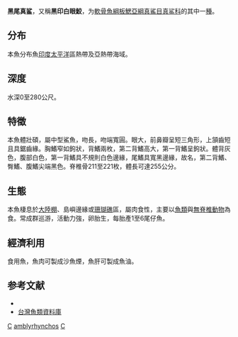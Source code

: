 {{Speciesbox 
| taxon = Carcharhinus amblyrhynchos
| image = Grey5b.jpg
| status = NT
| status_system = IUCN3.1
| status_ref = <ref name="iucn">{{Cite iucn | author = Smale, M.J. | title = ''Carcharhinus amblyrhynchos'' | volume = 2009 | page = e.T39365A10216946 | date = 2009 | doi = 10.2305/IUCN.UK.2009-2.RLTS.T39365A10216946.en }}</ref>
| binomial_authority = ([[Bleeker|Bleeker]], 1856)
| synonyms = 
* ''Carcharhinus wheeleri''<br /><small>Garrick, 1982</small>''
* ''Carcharias amblyrhynchos,Bleeker, 1856''
* ''Carcharias nesiotes,Snyder, 1904''
* ''Galeolamna coongoola,Whitley, 1964''
* ''Galeolamna fowleri,Whitley, 1964''
* ''Galeolamna tufiensis,Whitley, 1964''
| range_map = Cypron-Range Carcharhinus amblyrhynchos.svg
| range_map_caption = 黑尾真鲨分布图
}}

'''黑尾真鲨'''，又稱'''黑印白眼鮫'''，为[[軟骨魚綱|軟骨魚綱]][[板鰓亞綱|板鰓亞綱]][[真鯊目|真鯊目]][[真鲨科|真鲨科]]的其中一[[種|種]]。

== 分布 ==

本魚分布魚[[印度|印度]][[太平洋|太平洋]]區熱帶及亞熱帶海域。

== 深度 ==

水深0至280公尺。

== 特徵 ==

本魚體壯碩，屬中型鯊魚，吻長，吻端寬圓。眼大，前鼻瓣呈短三角形，上頷齒短且具鋸齒緣。胸鰭窄如鉤狀，背鰭兩枚，第二背鰭高大，第一背鰭呈鉤狀。體背灰色，腹部白色，第一背鰭具不規則白色邊緣，尾鰭具寬黑邊緣，故名，第二背鰭、臀鰭、腹鰭尖端黑色。脊椎骨211至221枚，體長可達255公分。

== 生態 ==

本魚棲息於[[大陸棚|大陸棚]]、島嶼邊緣或[[珊瑚礁|珊瑚礁]]區，屬肉食性，主要以[[魚類|魚類]]與[[無脊椎動物|無脊椎動物]]為食。常成群巡游，活動力強，卵胎生，每胎產1至6尾仔魚。

== 經濟利用 ==

食用魚，魚肉可製成沙魚煙，魚肝可製成魚油。

== 参考文献 ==
{{reflist}}

*{{FishBase_species|genus=Carcharhinus|species=amblyrhynchos|year=2011|month=12}}
*[http://fishdb.sinica.edu.tw/ 台灣魚類資料庫]{{Wayback|url=http://fishdb.sinica.edu.tw/ |date=20160304193340 }}

{{taxonbar}}
{{Commonscat|Carcharhinus amblyrhynchos}}

[[Category:食用魚|C]]
[[Category:真鲨属|amblyrhynchos]]
[[Category:1856年描述的鱼类|C]]